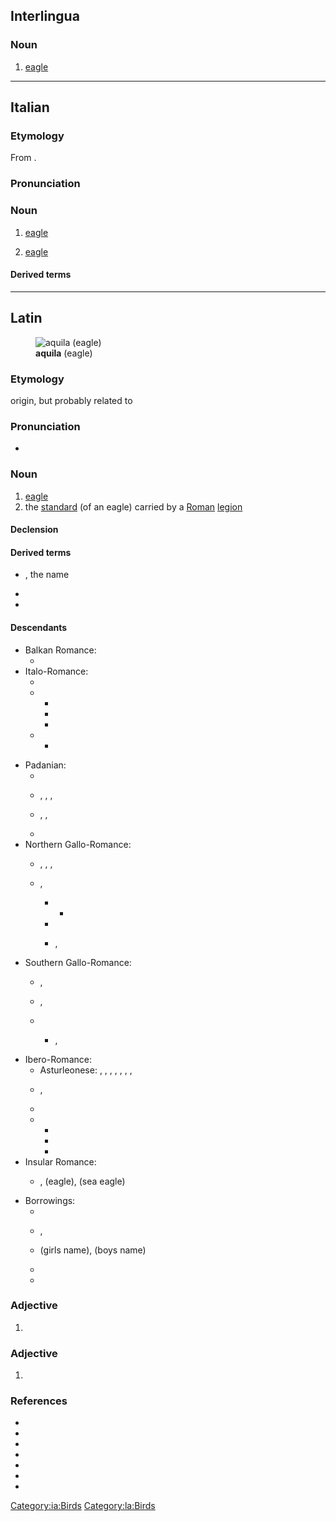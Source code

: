 {{also|Aquila|Áquila}}
==Interlingua==

===Noun===
{{ia-noun}}

# [[eagle]]

[[Category:ia:Birds]]

----

==Italian==

===Etymology===
From {{inh|it|la|aquila}}.

===Pronunciation===
{{it-pr|àquila}}

===Noun===
{{it-noun|f}}

# [[eagle]]
# {{lb|it|heraldiccharge}} [[eagle]]

====Derived terms====
{{der3|it
|aquila arpia
|aquila del Bonelli
|aquila gigante della Nuova Zelanda
|aquila di Haast
|aquila imperiale
|aquila di mare
|aquila di mare a coda bianca
|aquila di mare di Steller
|aquila pescatrice africana
|aquila pescatrice del Madagascar
|aquila reale
|aquila spiegata
|aquila urlatrice
|aquilone
}}

{{C|it|Birds|Birds of prey|Eagles}}

----

==Latin==
[[File:Golden Eagle 3.jpg|thumb|'''aquila''' (eagle)]]

===Etymology===
{{unk|la}} origin, but probably related to {{m|la|aquilus||blackish, the color of darkness}}

===Pronunciation===
* {{la-IPA|eccl=yes}}

===Noun===
{{la-noun|aquila<1>}}

# [[eagle]]
# the [[standard]] (of an eagle) carried by a [[Roman]] [[legion]]

====Declension====
{{la-ndecl|aquila<1>}}

====Derived terms====
* {{l|la|Aquila}}, the name
* {{l|la|aquilifer}}
* {{l|la|aquilīnus}}

====Descendants====
{{top3}}
* Balkan Romance:
** {{desc|ro|aceră}}
* Italo-Romance:
** {{desc|co|acula}}
** {{desc|it|aquila}}
*** {{desc|fur|acuile|bor=1}}
*** {{desc|pms|àquila|bor=1}}
*** {{desc|vec|àquiła|bor=1}}
** {{desc|scn|àcula}}
*** {{desc|mt|ajkla|bor=1}}
{{mid2}}
* Padanian:
** {{desc|lij|àgogia}}
** {{desc|lmo|àgola}}, {{l|lmo|àigula}}, {{l|lmo|aguila}}, {{l|lmo|ògola}}
** {{desc|pms|àghia}}, {{l|pms|éula}}, {{l|pms|òja}}
** {{desc|rm|evla}}
* Northern Gallo-Romance:
** {{desc|frp|aglle}}, {{l|frp|agllo}}, {{l|frp|élye}}, {{l|frp|élyo}}
** {{desc|fro|aigle}}, {{l|fro|aille}}
*** {{desc|en|eagle|bor=1}}
**** {{desc|fr|eagle|bor=1}}
*** {{desc|fr|aigle}}
*** {{desc|nrf|aiglle|alts=1}}, {{l|nrf|aigl'ye}}
* Southern Gallo-Romance:
** {{desc|an|alica}}, {{l|an|aliga}}
** {{desc|ca|àguila}}, {{l|ca|àliga}}
** {{desc|pro|aigla}}
*** {{desc|oc|agla}}, {{l|oc|aigla}}
***: {{desc|oc-gas|aguilla}}
***: {{desc|oc-viv|eigla}}
* Ibero-Romance:
** Asturleonese: {{l|ast|águila}}, {{l|ast|aiguila}}, {{l|ast|aigla}}, {{l|ast|aila}}, {{l|ast|eila}}, {{l|ast|áliga}}, {{l|ast|éliga}}, {{l|ast|éguila}}
** {{desc|gl|aguia}}, {{l|gl|aiga}}
** {{desc|pt|águia}}
** {{desc|es|águila}}
*** {{desc|ceb|agila|bor=1}}
*** {{desc|hil|agila|bor=1}}
*** {{desc|tl|agila|bor=1}}
* Insular Romance:
** {{desc|sc|àbbila}}, {{l|sc|àchili}} (eagle), {{l|sc|achiliera}} (sea eagle)
* Borrowings:
** {{desc|eo|aglo|bor=1}}
** {{desc|ett|𐌀𐌂𐌉𐌋|bor=1}}, {{l|ett|𐌀𐌂𐌉𐌋𐌀}}
** {{desc|lt|Akvilė|bor=1}} (girls name), {{l|lt|Akvilius}} (boys name)
** {{desc|ro|acvilă|bor=1}}
** {{desc|sh|ȃkvila|bor=1}}
{{bottom}}

===Adjective===
{{la-adj-form|aquila}}

# {{inflection of|la|aquilus||nom//voc|f|s|;|nom//acc//voc|n|p}}

===Adjective===
{{la-adj-form|aquilā}}

# {{inflection of|la|aquilus||abl|f|s}}

===References===
* {{R:L&S}}
* {{R:Elementary Lewis}}
* {{R:du Cange}}
* {{R:Gaffiot}}
* {{R:Peck}}
* {{R:Smith's Persons}}
* {{R:Smith's Antiquities}}

[[Category:la:Birds]]
{{C|la|Birds of prey}}